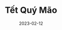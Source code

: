 ---
slug: "/tet-2023"
cover: "./230123_160101.jpg"
date: "2023-02-12"
title: "Tết Quý Mão"
areas:
  - New year, new memories, and stay forever.
---